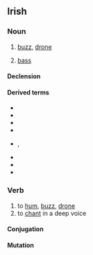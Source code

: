 ==Irish==

===Noun===
{{head|ga|noun|g=m}}

# [[buzz]], [[drone]]
# {{music|lang=ga}} [[bass]]

====Declension====
{{ga-noun-m1|d|ord|oird}}

====Derived terms====
{{der-top|bass}}
* {{l|ga|dord figiúrtha}}
* {{l|ga|dord-druma}}
* {{l|ga|dordeochair}}
* {{l|ga|dordghuth}}
{{der-mid}}
* {{l|ga|dordlíne}}, {{l|ga|líne an doird}}
* {{l|ga|dordóir}}
* {{l|ga|fo-dhordaire}}
* {{l|ga|olldord}}
{{der-bottom}}

===Verb===
{{ga-verb}}

# to [[hum]], [[buzz]], [[drone]]
# to [[chant]] in a deep voice

====Conjugation====
{{ga-verb-conj-1a|d|or|d|broad}}

====Mutation====
{{ga mut cons|d|ord}}